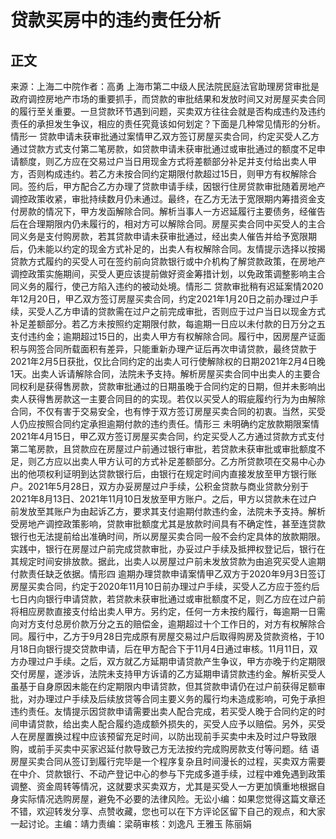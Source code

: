 # 贷款买房中的违约责任分析
## 正文
来源：上海二中院作者：高勇 上海市第二中级人民法院民庭法官助理房贷审批是政府调控房地产市场的重要抓手，而贷款的审批结果和发放时间又对房屋买卖合同的履行至关重要。一旦贷款环节遇到问题，买卖双方往往会就是否构成违约及违约责任的承担发生争议，相应的责任究竟该如何划定？下面是几种常见情形的分析。情形一 贷款申请未获审批通过案情甲乙双方签订房屋买卖合同，约定买受人乙方通过贷款方式支付第二笔房款，如贷款申请未获审批通过或审批通过的额度不足申请额度，则乙方应在交易过户当日用现金方式将差额部分补足并支付给出卖人甲方，否则构成违约。若乙方未按合同约定期限付款超过15日，则甲方有权解除合同。签约后，甲方配合乙方办理了贷款申请手续，因银行住房贷款审批随着房地产调控政策收紧，审批持续数月仍未通过。最终，在乙方无法于宽限期内筹措资金支付房款的情况下，甲方发函解除合同。解析当事人一方迟延履行主要债务，经催告后在合理期限内仍未履行的，相对方可以解除合同。房屋买卖合同中买受人的主合同义务是支付购房款，若其贷款申请未获审批通过，经出卖人催告并给予宽限期后，仍未能以约定的现金方式补足的，出卖人有权解除合同。友情提示选择以按揭贷款方式履约的买受人可在签约前向贷款银行或中介机构了解贷款政策，在房地产调控政策实施期间，买受人更应该提前做好资金筹措计划，以免政策调整影响主合同义务的履行，使己方陷入违约的被动处境。情形二 贷款审批稍有迟延案情2020年12月20日，甲乙双方签订房屋买卖合同，约定2021年1月20日之前办理过户手续，买受人乙方申请的贷款需在过户之前完成审批，否则应于过户当日以现金方式补足差额部分。若乙方未按照约定期限付款，每逾期一日应以未付款的日万分之五支付违约金；逾期超过15日的，出卖人甲方有权解除合同。履行中，因房屋产证面积与网签合同所载面积有差异，只能重新办理产证后再次申请贷款，最终贷款于2021年2月5日获批，仅比合同约定的出卖人可行使解除权的日期2021年2月4日晚1天。出卖人诉请解除合同，法院未予支持。解析房屋买卖合同中出卖人的主要合同权利是获得售房款，贷款审批通过的日期虽晚于合同约定的日期，但并未影响出卖人获得售房款这一主要合同目的的实现。若仅以买受人的瑕疵履约行为为由解除合同，不仅有害于交易安全，也有悖于双方签订房屋买卖合同的初衷。当然，买受人仍应按照合同约定承担逾期付款的违约责任。情形三 未明确约定放款期限案情2021年4月15日，甲乙双方签订房屋买卖合同，约定买受人乙方通过贷款方式支付第二笔房款，且贷款应在房屋过户前通过银行审批，若贷款未获审批或审批额度不足，则乙方应以出卖人甲方认可的方式补足差额部分。乙方所贷款项在交易中心办出的他项权利证明到达贷款银行后，由银行在规定时间内直接发放至甲方银行账户。2021年5月28日，双方办妥房屋过户手续，公积金贷款与商业贷款分别于2021年8月13日、2021年11月10日发放至甲方账户。之后，甲方以贷款未在过户前发放至其账户为由起诉乙方，要求其支付逾期付款违约金，法院未予支持。解析受房地产调控政策影响，贷款审批额度尤其是放款时间具有不确定性，甚至连贷款银行也无法提前给出准确时间，所以房屋买卖合同一般不会约定具体的放款期限。实践中，银行在房屋过户前完成贷款审批，办妥过户手续及抵押权登记后，银行在其规定时间安排放款。据此，出卖人以房屋过户前未发放贷款为由追究买受人逾期付款责任缺乏依据。情形四 逾期办理贷款申请案情甲乙双方于2020年9月3日签订房屋买卖合同，约定于2020年11月10日前办理过户手续，买受人乙方应于签约后七日内向银行申请贷款，若贷款未获审批通过或审批额度不足，则乙方应在过户前将相应房款直接支付给出卖人甲方。另约定，任何一方未按约履行，每逾期一日需向对方支付总房价款万分之五的赔偿金，逾期超过十个工作日的，对方有权解除合同。履行中，乙方于9月28日完成原有房屋交易过户后取得购房及贷款资格，于10月18日向银行提交贷款申请，后在甲方配合下于11月4日通过审核。11月11日，双方办理过户手续。之后，双方就乙方延期申请贷款产生争议，甲方亦晚于约定期限交付房屋，遂涉诉，法院未支持甲方诉请的乙方延期申请贷款违约金。解析买受人虽基于自身原因未能在约定期限内申请贷款，但其贷款申请仍在过户前获得足额审批，对办理过户手续及后续放贷等合同主要义务的履行均未造成影响，可免于承担违约责任。友情提示因贷款申请需要出卖人配合完成，若买受人晚于合同约定的时间申请贷款，给出卖人配合履约造成额外损失的，买受人应予以赔偿。另外，买受人在房屋置换过程中应该预留充足时间，以防出现前手买卖中未及时过户导致限购，或前手买卖中买家迟延付款导致己方无法按约完成购房款支付等问题。结 语房屋买卖合同从签订到履行完毕是一个程序复杂且时间漫长的过程，买卖双方需要在中介、贷款银行、不动产登记中心的参与下完成多道手续，过程中难免遇到政策调整、资金周转等情况，这就要求买卖双方，尤其是买受人一方更加慎重地根据自身实际情况选购房屋，避免不必要的法律风险。无讼小编：如果您觉得这篇文章还不错，欢迎转发分享、点赞收藏，您也可以在下方评论区留下自己的观点，和大家一起讨论。主编：靖力责编：梁萌审核：刘逸凡 王雅玉 陈丽娟